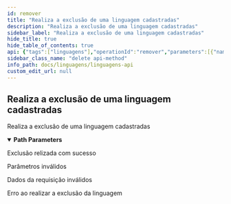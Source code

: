 ```yaml
---
id: remover
title: "Realiza a exclusão de uma linguagem cadastradas"
description: "Realiza a exclusão de uma linguagem cadastradas"
sidebar_label: "Realiza a exclusão de uma linguagem cadastradas"
hide_title: true
hide_table_of_contents: true
api: {"tags":["linguagens"],"operationId":"remover","parameters":[{"name":"linguagemId","in":"path","required":true,"schema":{"type":"string"}}],"responses":{"204":{"description":"Exclusão relizada com sucesso"},"400":{"description":"Parâmetros inválidos"},"422":{"description":"Dados da requisição inválidos"},"500":{"description":"Erro ao realizar a exclusão da linguagem"}},"description":"Realiza a exclusão de uma linguagem cadastradas","method":"delete","path":"/linguagens/{linguagemId}","servers":[{"url":"https://imersao-alura-linguagens.fly.dev/ranking","description":"Generated server url"}],"info":{"title":"Linguagens API","description":"Swagger Ranking linguagens JSON \n\n## Introduction  \nEste é um exemplo do Ranking de linguagens. \n\n## Especificação OpenAPI  \nEssa API é documentada no **formato OpenAPI**. O projeto foi **extendido** e utiliza as features deste [template](https://github.com/PaloAltoNetworks/docusaurus-template-openapi-docs) e do [Docusaurus](https://docusaurus.io). A dependência utilizada doi a `springdoc-openapi-starter-webmvc-ui` na `versão v2` (https://springdoc.org/v2/), conforme a recomendação da [documentação](https://springdoc.org/v2/), quando utilizado `spring-boot v3`. \n\nEncontre mais sobre o Swagger em [http://swagger.io](http://swagger.io) ou em [irc.freenode.net, #swagger](http://swagger.io/irc/). \n\n## Proposta  \nA proposta desta API é fornecer um ranking fictício customizável das melhores linguagens de programação. \n\nAdministre o ranking conforme seus critérios. \n\n\n\nSim! É simples mesmo!","version":"1.0"},"postman":{"name":"Realiza a exclusão de uma linguagem cadastradas","description":{"type":"text/plain"},"url":{"path":["linguagens",":linguagemId"],"host":["{{baseUrl}}"],"query":[],"variable":[{"disabled":false,"description":{"content":"(Required) ","type":"text/plain"},"type":"any","value":"","key":"linguagemId"}]},"method":"DELETE"}}
sidebar_class_name: "delete api-method"
info_path: docs/linguagens/linguagens-api
custom_edit_url: null
---
```



## Realiza a exclusão de uma linguagem cadastradas



Realiza a exclusão de uma linguagem cadastradas

<details style={{"marginBottom":"1rem"}} data-collapsed={false} open={true}><summary style={{}}><strong>Path Parameters</strong></summary><div><ul><ParamsItem className={"paramsItem"} param={{"name":"linguagemId","in":"path","required":true,"schema":{"type":"string"}}}></ParamsItem></ul></div></details><div><ApiTabs><TabItem label={"204"} value={"204"}><div>

Exclusão relizada com sucesso

</div><div></div></TabItem><TabItem label={"400"} value={"400"}><div>

Parâmetros inválidos

</div><div></div></TabItem><TabItem label={"422"} value={"422"}><div>

Dados da requisição inválidos

</div><div></div></TabItem><TabItem label={"500"} value={"500"}><div>

Erro ao realizar a exclusão da linguagem

</div><div></div></TabItem></ApiTabs></div>
      